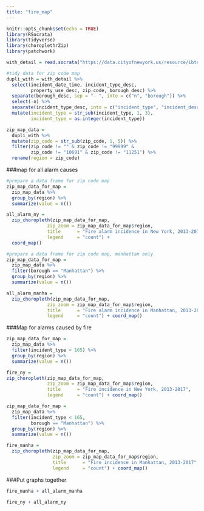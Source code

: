 ```yaml
---
title: "fire_map"
---
```


```r
knitr::opts_chunk$set(echo = TRUE)
library(RSocrata)
library(tidyverse)
library(choroplethrZip)
library(patchwork)
```

```r
with_detail = read.socrata("https://data.cityofnewyork.us/resource/ibte-hq4u.csv")
```

```r
#tidy data for zip code map
dupli_with = with_detail %>% 
  select(incident_date_time, incident_type_desc, 
         property_use_desc, zip_code, borough_desc) %>% 
  separate(borough_desc, sep = "- ", into = c("n", "borough")) %>% 
  select(-n) %>% 
  separate(incident_type_desc, into = c("incident_type", "incident_desc"), sep = "- ") %>% 
  mutate(incident_type = str_sub(incident_type, 1, 3), 
         incident_type = as.integer(incident_type))

zip_map_data = 
  dupli_with %>% 
  mutate(zip_code = str_sub(zip_code, 1, 5)) %>% 
  filter(zip_code != "" & zip_code != "99999" & 
         zip_code != "10691" & zip_code != "11251") %>% 
  rename(region = zip_code) 
```

###map for all alarm causes
```r
#prepare a data frame for zip code map
zip_map_data_for_map = 
  zip_map_data %>% 
  group_by(region) %>% 
  summarize(value = n())

all_alarm_ny = 
  zip_choropleth(zip_map_data_for_map,
               zip_zoom = zip_map_data_for_map$region, 
               title      = "Fire alarm incidence in New York, 2013-2017",
               legend     = "count") + 
  coord_map()
```

```r
#prepare a data frame for zip code map, manhattan only
zip_map_data_for_map = 
  zip_map_data %>% 
  filter(borough == "Manhattan") %>% 
  group_by(region) %>% 
  summarize(value = n()) 

all_alarm_manha = 
  zip_choropleth(zip_map_data_for_map,
               zip_zoom = zip_map_data_for_map$region, 
               title      = "Fire alarm incidence in Manhattan, 2013-2017",
               legend     = "count") + coord_map()
```

###Map for alarms caused by fire
```r
zip_map_data_for_map = 
  zip_map_data %>% 
  filter(incident_type < 165) %>% 
  group_by(region) %>% 
  summarize(value = n())

fire_ny = 
zip_choropleth(zip_map_data_for_map,
               zip_zoom = zip_map_data_for_map$region, 
               title      = "Fire incidence in New York, 2013-2017",
               legend     = "count") + coord_map()
```

```r
zip_map_data_for_map = 
  zip_map_data %>% 
  filter(incident_type < 165, 
         borough == "Manhattan") %>% 
  group_by(region) %>% 
  summarize(value = n())

fire_manha = 
  zip_choropleth(zip_map_data_for_map,
                 zip_zoom = zip_map_data_for_map$region, 
                 title      = "Fire incidence in Manhattan, 2013-2017",
                 legend     = "count") + coord_map()
```

###Put graphs together
```r
fire_manha + all_alarm_manha

fire_ny + all_alarm_ny
```

